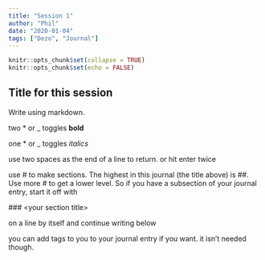 ```yaml
---
title: "Session 1"
author: "Phil"
date: "2020-01-04"
tags: ["Dezo", "Journal"]
---
```


```r
knitr::opts_chunk$set(collapse = TRUE)
knitr::opts_chunk$set(echo = FALSE)
```


## Title for this session

Write using markdown. 

two \* or _ toggles **bold**  

one \* or _ toggles *italics*

use two spaces as the end of a line to return. or hit enter twice

use \# to make sections. The highest in this journal (the title above) is \#\#. Use more \# to get a lower level. So if you have a subsection of your journal entry, start it off with 

\#\#\# \<your section title\>

on a line by itself and continue writing below

you can add tags to you to your journal entry if you want. it isn't needed though.

